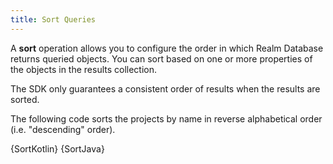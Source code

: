 ```yaml
---
title: Sort Queries
---
```


<Intro />

A **sort** operation allows you to configure the order in
which Realm Database returns queried objects. You can sort based on
one or more properties of the objects in the results collection.

The SDK only guarantees a consistent order of results when the
results are sorted.

The following code sorts the projects by name in reverse
alphabetical order (i.e. "descending" order).

<Tabs groupId="java-sdk-languages">
    <TabItem value="kotlin" label="Kotlin">
        <CodeBlock language="kotlin">{SortKotlin}</CodeBlock>
    </TabItem>
    <TabItem value="java" label="Java">
        <CodeBlock language="java">{SortJava}</CodeBlock>
    </TabItem>
</Tabs>